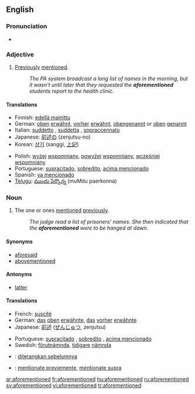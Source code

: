 ==English==

===Pronunciation===
* {{IPA|/əˌfoːrˈmenʃənd/}}

===Adjective===
{{en-adj|-}}

# [[previously|Previously]] [[mention]]ed.
#: ''The PA system broadcast a long list of names in the morning, but it wasn't until later that they requested the '''aforementioned''' students report to the health clinic.''

====Translations====
{{trans-top|previously mentioned}}
* Finnish: [[edellä mainittu]]
* German: [[oben]] [[erwähnt]], [[vorher]] [[erwähnt]], [[obengenannt]] or [[oben]] [[genannt]]
* Italian: [[suddetto]]  {{m}}, [[suddetta]] {{f}}, [[sopraccennato]]
* Japanese: [[前述の]] (zenjutsu-no)
* Korean: [[상기]] (sanggi, [[上記]])
{{trans-mid}}
* Polish: [[wyżej]] [[wspomniany]], [[powyżej]] [[wspomniany]], [[wcześniej]] [[wspomniany]]
* Portuguese: [[supracitado]], [[sobredito]], [[acima mencionado]]
* Spanish: [[ya mencionado]]
* [[Telugu]]: [[ముందు పేర్కొన్న]] (muMdu paerkonna)
{{trans-bottom}}

===Noun===
{{en-noun|-}}

# {{uncountable}} The one or ones [[mention]]ed [[previously]].
#: ''The judge read a list of prisoners' names.  She then indicated that the '''aforementioned''' were to be hanged at dawn.''

====Synonyms====
* [[aforesaid]]
* [[abovementioned]]

====Antonyms====
* [[latter]]

====Translations====
{{trans-top|one or ones mentioned previously}}
* French: [[suscité]]
* German: [[das]] [[oben]] [[erwähnte]], [[das]] [[vorher]] [[erwähnte]]
* Japanese: [[前述]] ([[ぜんじゅつ]], zenjutsu)
{{trans-mid}}
* Portuguese: [[supracitado]] {{m}}, [[sobredito]] {{m}}, [[acima mencionado]] {{m}}
* Swedish: [[förutnämnda]], [[tidigare]] [[nämnda]]
{{trans-bottom}}

{{checktrans}}
* {{ttbc|Indonesian}}: [[diterangkan sebelumnya]]
* {{ttbc|Interlingua}}: [[mentionate previemente]], [[mentionate supra]]

[[ar:aforementioned]]
[[fr:aforementioned]]
[[hu:aforementioned]]
[[ru:aforementioned]]
[[sv:aforementioned]]
[[vi:aforementioned]]
[[tr:aforementioned]]